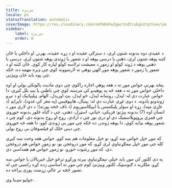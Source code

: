 ```yaml
---
title: سریزه
locale: ps
statusTranslation: automatic
coverImage: https://res.cloudinary.com/xmfm6mhw3gwctndtcubgx2rptnae/image/upload/v1741354450/small_cover_introduccion_a_la_gnosis_57a3fc8d72.webp
sidebar:
    label: سریزه
    order: 0
---
```

د عقیدې دوه بدنونه شتون لري، د سترګې عقیده او د زړه عقیده، بهرنۍ او داخلي یا ځان کتنه پوهه شتون لري، ذهني یا درسي پوهه او د شعور یا ژوندی پوهه شتون لري. درسي یا ذهني پوهه د ژوند کولو او زموږ د معیشت ترلاسه کولو لپاره کار کوي. ځان کتنه او د شعور یا زموږ د شعور پوهه موږ الهي پوهې ته لارښوونه کوي چې ډېره مهمه ده، ځکه چې پوه باید ځان وپېژني.

پنځه بهرني حواس موږ ته د هغه پوهې اجازه راکوي چې دوی مادیت پالونکي بولي او اوه داخلي حواس موږ ته د هغه څه په پوهېدو کې مرسته کوي چې باطني یا پټ بلل کیږي، دا حواس عبارت دي له: لیدل، روښانه لیدل، څو لیدل، پټ اورېدل، الهام، ټیلیپاتیک او د تېرو ژوندونو یادونه. د دوی غړي عبارت دي له: پینیال، هایپوفیس (په مغز کې غدود)، تایرایډ (د غاړې مڼه)، زړه او سولر پلیکسس یا ایپیګاسټریوم (د ناف څخه پورته)؛ د دې لارې موږ د انسان اوه (7) بدنونه پېژنو: فزیکي، حیاتي، اسټرل، ذهني، چې د ګناه څلور بدنونه جوړوي چې قمري پروټوپلاسمیک دي او درې نور چې د ارادې، روح او روح بدنونه دي، کوم چې د شعور پوهه بډایه کوي، دا پوهه ژوندۍ ده ځکه چې موږ یې ژوندي کوو، دا هغه څه جوړوي چې دیني خلک او فیلسوفان یې روح بولي.

که موږ خپل حواس ښه کړو، نو خپل معلومات هم ښه کوو. حواس هغه وخت ښه کیږي کله چې موږ خپل نیمګړتیاوې لرې کړو، که موږ دروغجن یو، نو زموږ حواس هم دروغجن دي، که موږ رشوت خورو، نو زموږ حواس هم همداسې دي.

په دې کلتور کې موږ باید خپلې نیمګړتیاوې بېرته ورکړو ترڅو خپل خبریالان یا حواس ښه کړو. ملګريه د ګنوسټیک کلتور وپېژنئ کوم چې موږ ته اساسي زده کړه راښيي چې له تصور څخه تر عالي زړښت پورې پراخه ده.

جولیو مډینا وي.
